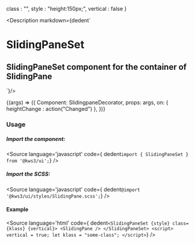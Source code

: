 
  class : "",
  style : "height:150px;",
  vertical : false
}

<Version />

<Meta
  title="Standalone/SlidingPane/SlidingPaneSet"
  component={SlidingPaneSet}
  args={args}
/>

<Description markdown={dedent`
# SlidingPaneSet
## SlidingPaneSet component for the container of SlidingPane
`}/>

<Canvas>
  <Story
  name="SlidingPaneSet"
  args={args}
  >
  {(args) => ({
    Component: SlidingpaneDecorator,
    props: args,
    on: {
      heightChange : action("Changed")
    },
  })}
  </Story>
</Canvas>

<ArgsTable story="SlidingPaneSet" />

### Usage
##### Import the component:
<Source
  language='javascript'
  code={ dedent`import { SlidingPaneSet } from '@kws3/ui';`}
/>

##### Import the SCSS:
<Source
  language='javascript'
  code={ dedent`@import '@kws3/ui/styles/SlidingPane.scss';`}
/>

#### Example
<Source
  language='html'
  code={ dedent`
    <SlidingPaneSet {style} class={klass} {vertical}>
      <SlidingPane />
    </SlidingPaneSet>
    <script>
        vertical = true;
      let klass = "some-class";
    </script>
  `}
/>